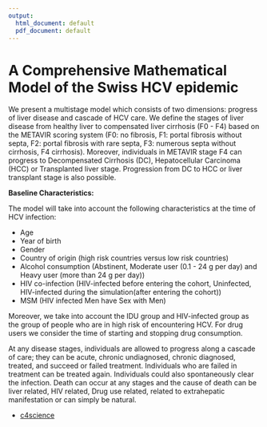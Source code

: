 ```yaml
---
output:
  html_document: default
  pdf_document: default
---
```

# A Comprehensive Mathematical Model of the Swiss HCV epidemic

We present a multistage model which consists of two dimensions: progress of liver disease and cascade of HCV care. We define the stages of liver disease from healthy liver  to compensated liver cirrhosis (F0 - F4) based on the METAVIR scoring system (F0: no fibrosis, F1: portal fibrosis without septa, F2: portal fibrosis with rare septa, F3: numerous septa without cirrhosis, F4  cirrhosis). Moreover, individuals in METAVIR stage F4 can progress to Decompensated Cirrhosis (DC), Hepatocellular Carcinoma (HCC) or Transplanted liver stage. Progression from DC to HCC or liver transplant stage is also possible.

**Baseline Characteristics:**

The model will take into account the following characteristics at the time of HCV infection:

* Age
*	Year of birth
* Gender
*	Country of origin (high risk countries versus low risk countries) 
* Alcohol consumption (Abstinent, Moderate user (0.1 - 24 g per day) and Heavy user (more than 24 g per day))
*	HIV co-infection (HIV-infected before entering the cohort, Uninfected, HIV-infected during the simulation(after entering the cohort)) 
*	MSM (HIV infected Men have Sex with Men) 

Moreover, we take into account the IDU group and HIV-infected group as the group of people who are in high risk of encountering HCV. For drug users we consider the time of starting and stopping drug consumption.

At any disease stages, individuals are allowed to progress along a cascade of care; they can be acute, chronic undiagnosed, chronic diagnosed, treated, and succeed or failed treatment. Individuals who are failed in treatment can be treated again. Individuals could also spontaneously clear the infection. Death can occur at any stages and the cause of death can be liver related, HIV related, Drug use related, related to extrahepatic manifestation or can simply be natural.


* [c4science](https://c4science.ch/diffusion/3744/)